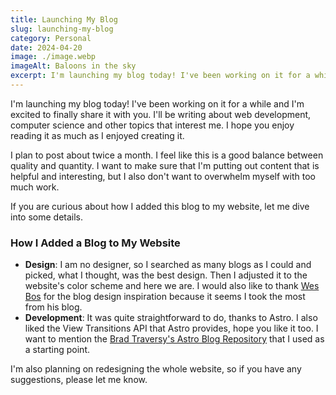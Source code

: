 ```yaml
---
title: Launching My Blog
slug: launching-my-blog
category: Personal
date: 2024-04-20
image: ./image.webp
imageAlt: Baloons in the sky
excerpt: I'm launching my blog today! I've been working on it for a while and I'm excited to finally share it with you. I'll be writing about ...
---
```


I'm launching my blog today! I've been working on it for a while and I'm excited to finally share it with you. I'll be writing about web development, computer science and other topics that interest me. I hope you enjoy reading it as much as I enjoyed creating it.

I plan to post about twice a month. I feel like this is a good balance between quality and quantity. I want to make sure that I'm putting out content that is helpful and interesting, but I also don't want to overwhelm myself with too much work.

If you are curious about how I added this blog to my website, let me dive into some details.

### How I Added a Blog to My Website

- **Design**: I am no designer, so I searched as many blogs as I could and picked, what I thought, was the best design. Then I adjusted it to the website's color scheme and here we are. I would also like to thank [Wes Bos](https://wesbos.com) for the blog design inspiration because it seems I took the most from his blog.
- **Development**: It was quite straightforward to do, thanks to Astro. I also liked the View Transitions API that Astro provides, hope you like it too. I want to mention the [Brad Traversy's Astro Blog Repository](https://github.com/bradtraversy/astro-blog/) that I used as a starting point.

I'm also planning on redesigning the whole website, so if you have any suggestions, please let me know.
